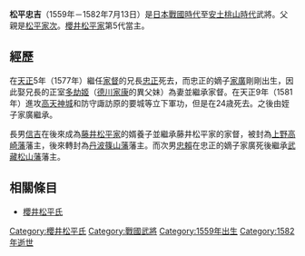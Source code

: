 {{otheruses|subject=[[櫻井松平家|櫻井松平家]]的當主|other=[[德川家康|德川家康]]的兒子|松平忠吉}}
{{japanese|japanese=松平 忠吉|kana=まつだいら ただよし|romaji=Matsudaira Tadayoshi}}
'''松平忠吉'''（1559年－1582年7月13日）是[[日本戰國時代|日本戰國時代]]至[[安土桃山時代|安土桃山時代]]武將。父親是[[松平家次|松平家次]]。[[櫻井松平家|櫻井松平家]]第5代當主。

== 經歷 ==
在[[天正_(日本)|天正]]5年（1577年）繼任[[家督|家督]]的兄長[[松平忠正|忠正]]死去，而忠正的嫡子[[松平家廣|家廣]]剛剛出生，因此娶兄長的正室[[多劫姬|多劫姬]]（[[德川家康|德川家康]]的異父妹）為妻並繼承家督。在天正9年（1581年）進攻[[高天神城|高天神城]]和防守諏訪原的要城等立下軍功，但是在24歳死去。之後由姪子家廣繼承。

長男[[松平信吉|信吉]]在後來成為[[藤井松平家|藤井松平家]]的婿養子並繼承藤井松平家的家督，被封為[[上野|上野]][[高崎藩|高崎藩]]藩主，後來轉封為[[丹波|丹波]][[篠山藩|篠山藩]]藩主。而次男[[松平忠賴|忠賴]]在忠正的嫡子家廣死後繼承[[武藏|武藏]][[松山藩|松山藩]]藩主。

== 相關條目 ==
*[[櫻井松平氏|櫻井松平氏]]

{{松平氏歷代當主|櫻井松平氏}}
[[Category:櫻井松平氏|Category:櫻井松平氏]]
[[Category:戰國武將|Category:戰國武將]]
[[Category:1559年出生|Category:1559年出生]]
[[Category:1582年逝世|Category:1582年逝世]]